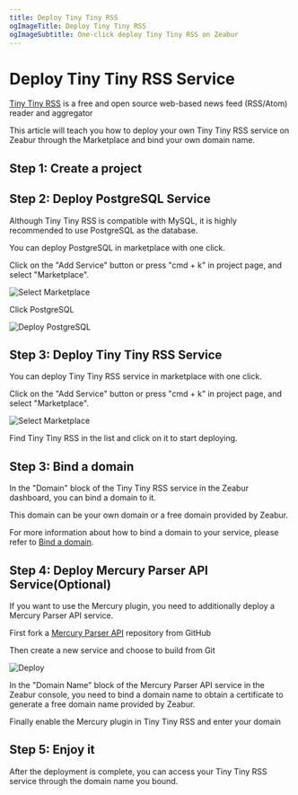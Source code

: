 ```yaml
---
title: Deploy Tiny Tiny RSS
ogImageTitle: Deploy Tiny Tiny RSS
ogImageSubtitle: One-click deploy Tiny Tiny RSS on Zeabur
---
```


# Deploy Tiny Tiny RSS Service

[Tiny Tiny RSS](https://tt-rss.org/) is a free and open source web-based news feed (RSS/Atom) reader and aggregator

This article will teach you how to deploy your own Tiny Tiny RSS service on Zeabur through the Marketplace and bind your own domain name.

## Step 1: Create a project

<CreateProject />

## Step 2: Deploy PostgreSQL Service

Although Tiny Tiny RSS is compatible with MySQL, it is highly recommended to use PostgreSQL as the database.

You can deploy PostgreSQL in marketplace with one click.

Click on the "Add Service" button or press "cmd + k" in project page, and select "Marketplace".

![Select Marketplace](/deploy/common/select-service.en-US.png)

Click PostgreSQL

![Deploy PostgreSQL](/marketplace/postgresql/deploy.png)

## Step 3: Deploy Tiny Tiny RSS Service

You can deploy Tiny Tiny RSS service in marketplace with one click.

Click on the "Add Service" button or press "cmd + k" in project page, and select "Marketplace".

![Select Marketplace](/deploy/common/select-service.en-US.png)

Find Tiny Tiny RSS in the list and click on it to start deploying.

## Step 3: Bind a domain

In the "Domain" block of the Tiny Tiny RSS service in the Zeabur dashboard, you can bind a domain to it.

This domain can be your own domain or a free domain provided by Zeabur.

For more information about how to bind a domain to your service, please refer to [Bind a domain](../deploy/domain-binding).

## Step 4: Deploy Mercury Parser API Service(Optional)

If you want to use the Mercury plugin, you need to additionally deploy a Mercury Parser API service.

First fork a [Mercury Parser API](https://github.com/HenryQW/mercury-parser-api) repository from GitHub

Then create a new service and choose to build from Git

![Deploy](/deploy/common/select-service.en-US.png)

In the "Domain Name" block of the Mercury Parser API service in the Zeabur console, you need to bind a domain name to obtain a certificate to generate a free domain name provided by Zeabur.

Finally enable the Mercury plugin in Tiny Tiny RSS and enter your domain

## Step 5: Enjoy it

After the deployment is complete, you can access your Tiny Tiny RSS service through the domain name you bound.
